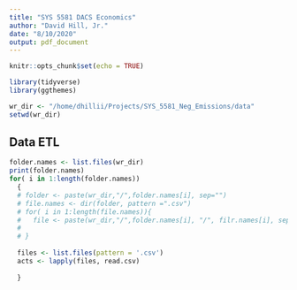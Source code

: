```yaml
---
title: "SYS 5581 DACS Economics"
author: "David Hill, Jr."
date: "8/10/2020"
output: pdf_document
---
```


```r
knitr::opts_chunk$set(echo = TRUE)
```
```r
library(tidyverse)
library(ggthemes)

wr_dir <- "/home/dhillii/Projects/SYS_5581_Neg_Emissions/data"
setwd(wr_dir)
```

## Data ETL 
```r
folder.names <- list.files(wr_dir)
print(folder.names)
for( i in 1:length(folder.names))
  {
  # folder <- paste(wr_dir,"/",folder.names[i], sep="")
  # file.names <- dir(folder, pattern =".csv")
  # for( i in 1:length(file.names)){
  #   file <- paste(wr_dir,"/",folder.names[i], "/", filr.names[i], sep="")
  #   
  # }
  
  files <- list.files(pattern = '.csv')
  acts <- lapply(files, read.csv)
  
  }

```



